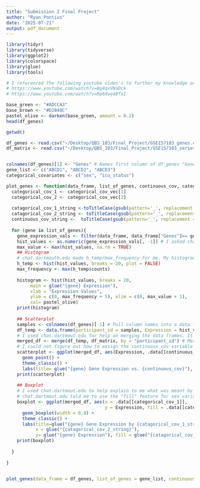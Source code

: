 ```yaml
---
title: "Submission 2 Final Project"
author: "Ryan Pontius"
date: "2025-07-21"
output: pdf_document
---
```


```r

library(tidyr)
library(tidyverse)
library(ggplot2)
library(colorspace)
library(glue)
library(tools)

# I referenced the following youtube video's to further my knowledge and understanding of how to use ggplot2 and tidyverse:
# https://www.youtube.com/watch?v=Bg4qxVNaDck
# https://www.youtube.com/watch?v=Rp6Xwy4BfxI

base_green <- "#ADCCA3"
base_brown <- "#D2B48C"
pastel_olive <- darken(base_green, amount = 0.2) 
head(df_genes)

getwd()

df_genes <- read.csv("~/Desktop/QBS_103/Final_Project/GSE157103_genes.csv")
df_matrix <- read.csv("~/Desktop/QBS_103/Final_Project/GSE157103_series_matrix-1.csv")


colnames(df_genes)[1] <- "Genes" # Names first column of df_genes "Genes"
gene_list <- c("ABCD1", "ABCD2", "ABCD3")
categorical_covariates <- c("sex", "icu_status")

plot_genes <- function(data_frame, list_of_genes, continuous_cov, categorical_cov_vec) {
  categorical_cov_1 <- categorical_cov_vec[1]
  categorical_cov_2 <- categorical_cov_vec[2]
  
  catagorical_cov_1_string <-toTitleCase(gsub(pattern='_', replacement = ' ', categorical_cov_1))
  catagorical_cov_2_string <- toTitleCase(gsub(pattern='_', replacement = ' ', categorical_cov_2))
  continuous_cov_string <-  toTitleCase(gsub(pattern='_', replacement = ' ', continuous_cov))
  
  for (gene in list_of_genes){
    gene_expression_vals <- filter(data_frame, data_frame["Genes"]== gene) # Pulls the row for gene ABCD3 into a data frame by filtering.
    hist_values <- as.numeric(gene_expression_vals[, -1]) # I asked chatgpt for help here. I could not figure out how to pull rows, not columns. 
    max_value <- max(hist_values, na.rm = TRUE)
    ## Histogram
    # chat.dartmouth.edu made h_temp/max_frequency for me. My histogram bars were running off the y-axis. This fixes that.
    h_temp <- hist(hist_values, breaks = 20, plot = FALSE)
    max_frequency <- max(h_temp$counts)
    
    histogram <- hist(hist_values, breaks = 20, 
         main = glue("{gene} Expression"), 
         xlab = "Expression Values",
         ylim = c(0, max_frequency + 5), xlim = c(0, max_value + 1),
         col= pastel_olive)
    print(histogram)
    
    ## Scatterplot
    samples <- colnames(df_genes)[-1] # Pull column names into a data frame.
    df_temp <- data.frame(participant_id = samples, Expression = hist_values) # Initialize new data frame with expression values for scatterplot.
    # I used chat.dartmout.edu for help on merging the data frames. It suggested the merge() function and explained how to approach it.
    merged_df <- merge(df_temp, df_matrix, by = "participant_id") # Merge Data frames by "participant_id".
    # I could not figure out how to assign the continuous_cov variable I passed through the function to ggplot. I asked chat.dartmout.edu and it said to use .data[[]]
    scatterplot <- ggplot(merged_df, aes(Expression, .data[[continuous_cov]])) +
      geom_point() +
      theme_classic() +
      labs(title= glue("{gene} Gene Expression vs. {continuous_cov}"), x = "Expression", y = continuous_cov_string)
    print(scatterplot)
    
    ## Boxplot
    # I used chat.dartmout.edu to help explain to me what was meant by "boxplot of gene expression separated by both categorical covariates" in the rubric, and this is the approach it told me to take.
    # chat.dartmout.edu told me to use the "fill" feature for sex variable and it told me how to adjust the width of my box plots, and also how to center my title.
    boxplot <- ggplot(merged_df, aes(x = .data[[categorical_cov_1]], 
                                     y = Expression, fill = .data[[categorical_cov_2]])) +
      geom_boxplot(width = 0.8) +
      theme_classic() +
      labs(title=glue("{gene} Gene Expression by {catagorical_cov_1_string} and {catagorical_cov_2_string}"), 
           x = glue("{catagorical_cov_2_string}"),
           y= glue("{gene} Expression"), fill = glue("{catagorical_cov_2_string}"))
    print(boxplot)
    
  }
  
}


plot_genes(data_frame = df_genes, list_of_genes = gene_list, continuous_cov = "charlson_score", categorical_cov_vec = categorical_covariates)

```
